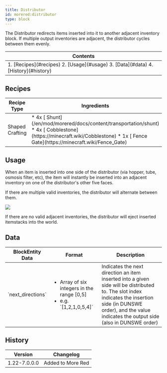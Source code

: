 ```yaml
---
title: Distributor
id: morered:distributor
type: block
---
```


The Distributor redirects items inserted into it to another adjacent inventory block. If multiple output inventories are adjacent, the distributor cycles between them evenly.

<table>
	<thead><tr><th>Contents</th></tr></thead>
	<tbody><tr><td>
		1. [Recipes](#recipes)
		2. [Usage](#usage)
		3. [Data](#data)
		4. [History](#history)
	</td></tr></tbody>
</table>

## Recipes

<table>
	<thead>
		<tr>
			<th>Recipe Type</th>
			<th>Ingredients</th>
			<th>Output</th>
			<th>Example</th>
		</tr>
	</thead>
	<tbody>
		<tr>
			<td>Shaped Crafting</td>
			<td style={{width: '30%'}}>
				* 4x [<ModAsset width={32} height={32} location='morered:shunt'/> Shunt](/en/mod/morered/docs/content/transportation/shunt)
				* 4x [<ModAsset width={32} height={32} location='cobblestone'/> Cobblestone](https://minecraft.wiki/Cobblestone)
				* 1x [<ModAsset width={32} height={32} location='oak_fence_gate'/> Fence Gate](https://minecraft.wiki/Fence_Gate)
			</td>
			<td>
				* 1x Distributor
			</td>
			<td>
				![Shaped Crafting Recipe for Distributors](https://commoble.net/images/morered/recipes/distributor_recipe.png)
			</td>
		</tr>
	</tbody>
</table>

## Usage

When an item is inserted into one side of the distributor (via hopper, tube, osmosis filter, etc),
the item will instantly be inserted into an adjacent inventory on one of the distributor's other five faces.

If there are multiple valid inventories, the distributor will alternate between them.

![](https://commoble.net/images/tubesreloaded/distributor.gif)

If there are no valid adjacent inventories, the distributor will eject inserted itemstacks into the world.

## Data

<table>
	<thead><tr><th>BlockEntity Data</th><th>Format</th><th>Description</th></tr></thead>
	<tbody>
		<tr>
			<td>`next_directions`</td>
			<td><ul><li>Array of six integers in the range [0,5]</li><li>e.g. `[1,2,1,0,5,4]`</li></ul></td>
			<td>Indicates the next direction an item inserted into a given side will be distributed to. The slot index indicates the insertion side (in DUNSWE order), and the value indicates the output side (also in DUNSWE order)</td>
		</tr>
	</tbody>
</table>

## History
| Version | Changelog
| --- | -
| 1.22-7.0.0.0 | Added to More Red
